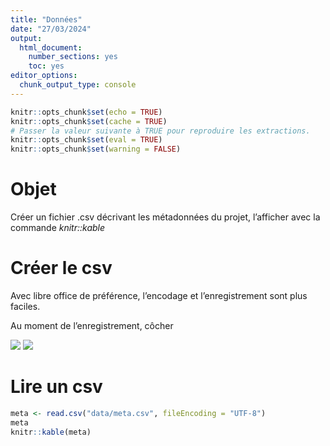 ```yaml
---
title: "Données"
date: "27/03/2024"
output: 
  html_document: 
    number_sections: yes
    toc: yes
editor_options: 
  chunk_output_type: console
---
```



```r
knitr::opts_chunk$set(echo = TRUE)
knitr::opts_chunk$set(cache = TRUE)
# Passer la valeur suivante à TRUE pour reproduire les extractions.
knitr::opts_chunk$set(eval = TRUE)
knitr::opts_chunk$set(warning = FALSE)
```

# Objet

Créer un fichier .csv décrivant les métadonnées du projet, l'afficher avec la commande
*knitr::kable*

# Créer le csv

Avec libre office de préférence, l'encodage et l'enregistrement sont plus faciles.

Au moment de l'enregistrement, côcher 


![](img/enregistrementLibreOffice.png)
![](img/filtreLibreOffice.png)

# Lire un csv


```r
meta <- read.csv("data/meta.csv", fileEncoding = "UTF-8")
meta
knitr::kable(meta)
```


